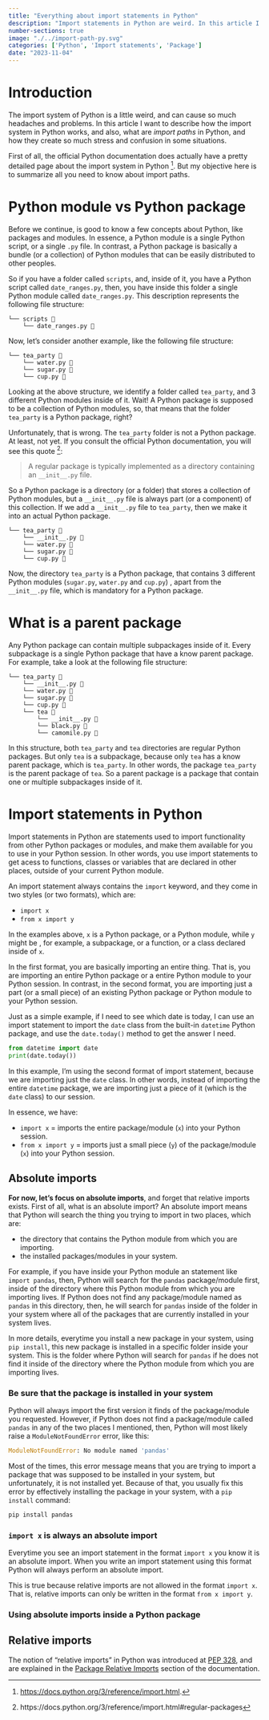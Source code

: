 ```yaml
---
title: "Everything about import statements in Python"
description: "Import statements in Python are weird. In this article I want to explain everything you need to know about them. What are they and how they can destroy your hopes in humanity."
number-sections: true
image: "./../import-path-py.svg"
categories: ['Python', 'Import statements', 'Package']
date: "2023-11-04"
---
```


# Introduction

The import system of Python is a little weird, and can cause so much
headaches and problems. In this article I want to describe
how the import system in Python works, and also, what are
*import paths* in Python, and how they create so much stress and
confusion in some situations.

[^py-docs-import]: <https://docs.python.org/3/reference/import.html>.

First of all, the official Python documentation does actually have a pretty detailed
page about the import system in Python [^py-docs-import]. But my objective here
is to summarize all you need to know about import paths.


# Python module vs Python package

Before we continue, is good to know a few concepts about Python, like packages
and modules. In essence, a Python module is a single Python script, or a single
`.py` file. In contrast, a Python package is basically a bundle (or a collection) of Python modules that can be easily distributed to other peoples.

So if you have a folder called `scripts`, and, inside of it, you have a Python script
called `date_ranges.py`, then, you have inside this folder a single Python module called `date_ranges.py`. This description represents the following file structure:

```
└── scripts 📁
    └── date_ranges.py 📄
```

Now, let's consider another example, like the following file structure:

```
└── tea_party 📁
    └── water.py 📄
    └── sugar.py 📄
    └── cup.py 📄
```

Looking at the above structure, we identify a folder called `tea_party`, and 3 different Python modules inside of it. Wait! A Python package is supposed to be a collection of Python modules,
so, that means that the folder `tea_party` is a Python package, right?

Unfortunately, that is wrong. The `tea_party` folder is not a Python package.
At least, not yet. If you consult the official Python documentation, you will
see this quote [^py-pkg]:

> A regular package is typically implemented as a directory containing an `__init__.py` file.

[^py-pkg]: https://docs.python.org/3/reference/import.html#regular-packages

So a Python package is a directory (or a folder) that stores a collection
of Python modules, but a `__init__.py` file is always part (or a component) of this collection.
If we add a `__init__.py` file to `tea_party`, then we make it into an actual Python package.

```
└── tea_party 📁
    └── __init__.py 📄
    └── water.py 📄
    └── sugar.py 📄
    └── cup.py 📄
```

Now, the directory `tea_party` is a Python package, that contains 3 different
Python modules (`sugar.py`, `water.py` and `cup.py`)
, apart from the `__init__.py` file, which is mandatory for a Python package.


# What is a parent package

Any Python package can contain multiple subpackages inside of it. Every subpackage
is a single Python package that have a know parent package. For example, take a look at the following
file structure:

```
└── tea_party 📁
    └── __init__.py 📄
    └── water.py 📄
    └── sugar.py 📄
    └── cup.py 📄
    └── tea 📁
        └── __init__.py 📄
        └── black.py 📄
        └── camomile.py 📄
```

In this structure, both `tea_party` and `tea` directories are regular Python packages.
But only `tea` is a subpackage, because only `tea` has a know parent package, which is
`tea_party`. In other words, the package `tea_party` is the parent package of `tea`.
So a parent package is a package that contain one or multiple subpackages inside of it.

# Import statements in Python

Import statements in Python are statements used to import functionality from other Python packages or modules, and make them available for you to use in your Python session. In other words, you use import statements to get acess to  functions, classes or variables that are declared in other places, outside of your current Python module.


An import statement always contains the `import` keyword, and they come in two styles (or two formats), which are:

- `import x`
- `from x import y`

In the examples above, `x` is a Python package, or a Python module, while `y` might be
, for example, a subpackage, or a function, or a class declared inside of `x`.

In the first format, you are basically importing an entire thing. That is, you are importing an entire Python package or a entire Python module to your Python session. In contrast, in the second format, you are importing just a part (or a small piece) of an existing Python package or Python module to your Python session.

Just as a simple example, if I need to see which date is today, I can use an import statement to import the `date` class from the built-in `datetime` Python package, and use the `date.today()` method to get the answer I need.

```python
from datetime import date
print(date.today())
```

In this example, I'm using the second format of import statement, because we are importing just the `date` class. In other words, instead of importing the entire `datetime` package, we are importing just a piece of it (which is the `date` class) to our session.

In essence, we have:

- `import x` = imports the entire package/module (`x`) into your Python session.
- `from x import y` = imports just a small piece (`y`) of the package/module (`x`) into your Python session.

## Absolute imports

**For now, let's focus on absolute imports**, and forget that relative imports exists. First of all, what is an absolute import? An absolute import means that Python will search the thing you trying to import in two places, which are:

- the directory that contains the Python module from which you are importing.
- the installed packages/modules in your system.

For example, if you have inside your Python module an statement like `import pandas`, then, Python will search for the `pandas` package/module first, inside of the directory where this Python module from which you are importing lives. If Python does not find any package/module named as `pandas` in this directory, then, he will search for `pandas` inside of the folder in your system where all of the packages that are currently installed in your system lives.

In more details, everytime you install a new package in your system, using `pip install`, this new package is installed in a specific folder inside your system. This is the folder where Python will search for `pandas` if he does not find it inside of the directory where the Python module from which you are importing lives.

### Be sure that the package is installed in your system

Python will always import the first version it finds of the package/module you requested. However, if Python does not find a package/module called `pandas` in any of the two places I mentioned, then, Python will most likely raise a `ModuleNotFoundError` error, like this:

```python
ModuleNotFoundError: No module named 'pandas'
```

Most of the times, this error message means that you are trying to import a package that was supposed to be installed in your system, but unfortunately, it is not installed yet. Because of that, you usually fix this error by effectively installing the package in your system, with a `pip install` command:

```bash
pip install pandas
```

### `import x` is always an absolute import

Everytime you see an import statement in the format `import x` you know it is an absolute import. When you write an import statement using this format Python will always perform an absolute import.

This is true because relative imports are not allowed in the format `import x`. That is, relative imports can only be written in the format `from x import y`.

### Using absolute imports inside a Python package


## Relative imports

The notion of "relative imports" in Python was introduced at [PEP 328](https://peps.python.org/pep-0328/), and are explained in the [Package Relative Imports](https://docs.python.org/3/reference/import.html#package-relative-imports) section of the documentation.

